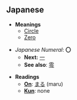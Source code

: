 == Japanese ==

*'''Meanings'''
**[[Circle]]
**[[Zero]]

*''Japanese Numeral'': '''〇'''
**'''Next:''' [[一]]
**'''See also''': [[零]]

*'''Readings'''
**'''[[On]]''': [[まる]] (maru)
**'''[[Kun]]''': none